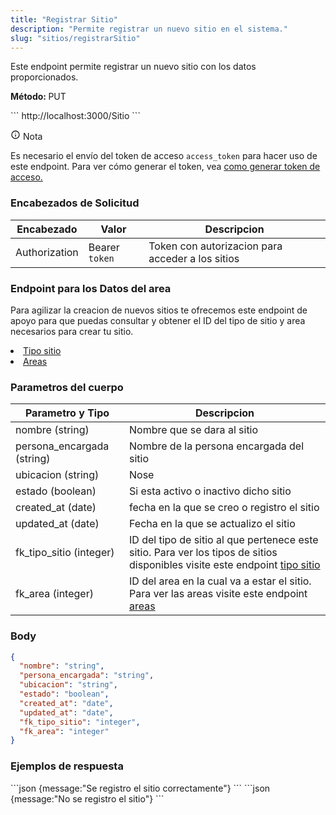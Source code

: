 ```yaml
---
title: "Registrar Sitio"
description: "Permite registrar un nuevo sitio en el sistema."
slug: "sitios/registrarSitio"
---
```


Este endpoint permite registrar un nuevo sitio con los datos proporcionados.

<p> 
<strong>Método: </strong><span class="sl-badge note small astro-avdet4wd">PUT</span>
</p>

<Tabs>
  <TabItem label="Endpoint">
  ```
  http://localhost:3000/Sitio
  ```
  </TabItem>
</Tabs>

<aside aria-label="Nota" class="starlight-aside starlight-aside--note"> <p class="starlight-aside__title" aria-hidden="true"> <svg aria-hidden="true" class="starlight-aside__icon astro-c6vsoqas" width="16" height="16" viewBox="0 0 24 24" fill="currentColor" style="--sl-icon-size: 1em;"><path d="M12 11a1 1 0 0 0-1 1v4a1 1 0 0 0 2 0v-4a1 1 0 0 0-1-1Zm.38-3.92a1 1 0 0 0-.76 0 1 1 0 0 0-.33.21 1.15 1.15 0 0 0-.21.33 1 1 0 0 0 .21 1.09c.097.088.209.16.33.21A1 1 0 0 0 13 8a1.05 1.05 0 0 0-.29-.71 1 1 0 0 0-.33-.21ZM12 2a10 10 0 1 0 0 20 10 10 0 0 0 0-20Zm0 18a8 8 0 1 1 0-16.001A8 8 0 0 1 12 20Z"></path></svg> Nota </p> 
Es necesario el envío del token de acceso <code>access_token</code> para hacer uso de este endpoint. Para ver cómo generar el token, vea <a href="/usuarios/login">como generar token de acceso.</a></aside>

<h3>Encabezados de Solicitud</h3>

| Encabezado | Valor | Descripcion
|----------|-------| -------
| Authorization |  Bearer `token` | Token con autorizacion para acceder a los sitios

<h3>Endpoint para los Datos del area</h3>

Para agilizar la creacion de nuevos sitios te ofrecemos este endpoint de apoyo para que puedas consultar y obtener el ID del tipo de sitio y area necesarios para crear tu sitio.
<li><a href="/tipos-sitio/listarTiposSitio">Tipo sitio</a></li>
<li><a href="/areas/listarAreas">Areas</a></li>


<h3>Parametros del cuerpo</h3>

| Parametro y Tipo | Descripcion
|----------|--------
| nombre (string) |  Nombre que se dara al sitio
| persona_encargada (string) | Nombre de la persona encargada del sitio
| ubicacion (string) | Nose
| estado (boolean) | Si esta activo o inactivo dicho sitio
| created_at (date) | fecha en la que se creo o registro el sitio
| updated_at (date) | Fecha en la que se actualizo el sitio
| fk_tipo_sitio (integer) | ID del tipo de sitio al que pertenece este sitio. Para ver los tipos de sitios disponibles visite este endpoint <a href="/tipos-sitio/listarTiposSitio">tipo sitio</a>
| fk_area (integer) | ID del area en la cual va a estar el sitio. Para ver las areas visite este endpoint <a href="/areas/listarAreas">areas</a>

### Body

```json
{
  "nombre": "string",
  "persona_encargada": "string",
  "ubicacion": "string",
  "estado": "boolean",
  "created_at": "date",
  "updated_at": "date",
  "fk_tipo_sitio": "integer",
  "fk_area": "integer"
}
```

<h3>Ejemplos de respuesta</h3>

<Tabs>
  <TabItem label="Status 201">
  ```json
  {message:"Se registro el sitio correctamente"}
  ```
  </TabItem>

  <TabItem label="Status 400">
  ```json
  {message:"No se registro el sitio"}
  ```
  </TabItem>
</Tabs>

